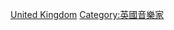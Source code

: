{{Catnav|頁面分類|人物|各國人物|英国人|英國音樂家}}
{{Commonscat|Pianists from the United Kingdom}}

[[Category:各國鋼琴家|United Kingdom]]
[[Category:英國音樂家|Category:英國音樂家]]